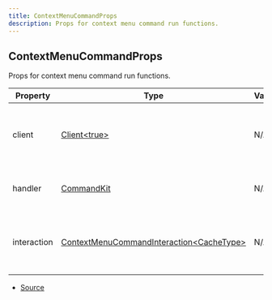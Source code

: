```yaml
---
title: ContextMenuCommandProps
description: Props for context menu command run functions.
---
```


## ContextMenuCommandProps

Props for context menu command run functions.

| Property | Type | Value | Description |
| ----------- | ----------- | ----------- | ----------- |
| client | [Client\<true>](https://discord.js.org/docs/packages/discord.js/main/Client:Class) | N/A | The Discord.js client object that CommandKit is handling. |
| handler | [CommandKit](/docs/api-reference/classes/CommandKit) | N/A | The current CommandKit handler instance. |
| interaction | [ContextMenuCommandInteraction\<CacheType>](https://discord.js.org/docs/packages/discord.js/main/ContextMenuCommandInteraction:Class) | N/A | The current context menu command interaction object. |


- [Source](https://github.com/underctrl-io/commandkit/blob/6e189b13079ad78949d9ad2ddda0cbfd45677e1d/packages/commandkit/src/types.ts#L157)